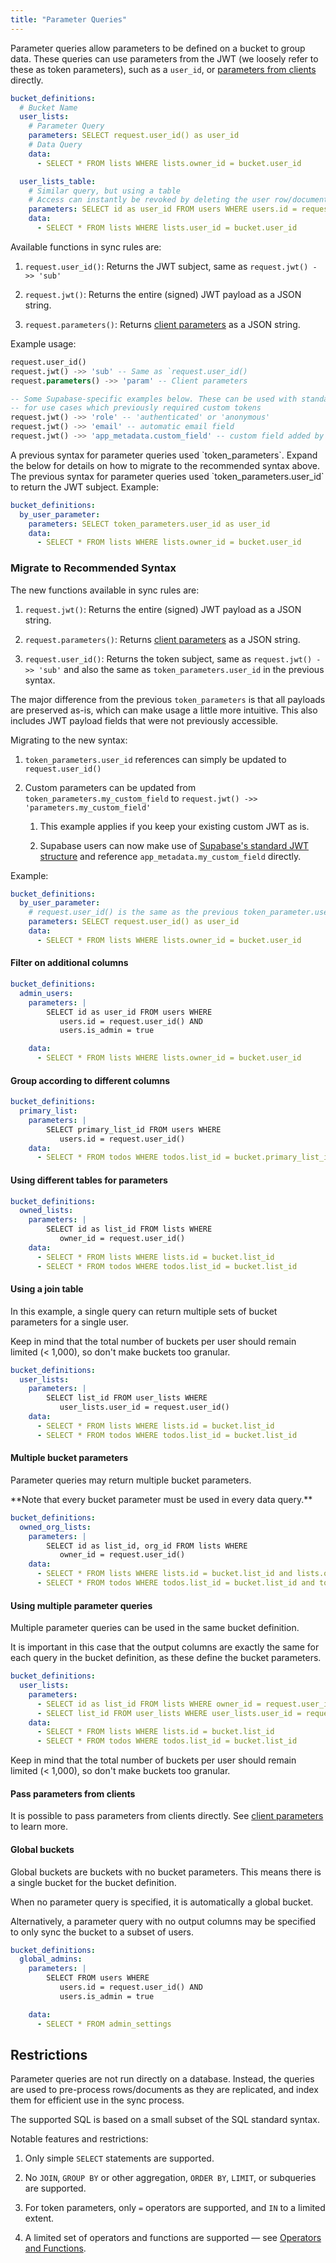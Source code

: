 ```yaml
---
title: "Parameter Queries"
---
```


Parameter queries allow parameters to be defined on a bucket to group data. These queries can use parameters from the JWT (we loosely refer to these as token parameters), such as a `user_id`, or [parameters from clients](/usage/sync-rules/advanced-topics/client-parameters) directly.

```yaml
bucket_definitions:
  # Bucket Name
  user_lists:
    # Parameter Query
    parameters: SELECT request.user_id() as user_id
    # Data Query
    data:
      - SELECT * FROM lists WHERE lists.owner_id = bucket.user_id

  user_lists_table:
    # Similar query, but using a table
    # Access can instantly be revoked by deleting the user row/document
    parameters: SELECT id as user_id FROM users WHERE users.id = request.user_id()
    data:
      - SELECT * FROM lists WHERE lists.user_id = bucket.user_id
```

Available functions in sync rules are:

1. `request.user_id()`: Returns the JWT subject, same as `request.jwt() ->> 'sub'`

2. `request.jwt()`: Returns the entire (signed) JWT payload as a JSON string.

3. `request.parameters()`: Returns [client parameters](/usage/sync-rules/advanced-topics/client-parameters) as a JSON string.

Example usage:

```sql
request.user_id()
request.jwt() ->> 'sub' -- Same as `request.user_id()
request.parameters() ->> 'param' -- Client parameters

-- Some Supabase-specific examples below. These can be used with standard Supabase tokens,
-- for use cases which previously required custom tokens
request.jwt() ->> 'role' -- 'authenticated' or 'anonymous'
request.jwt() ->> 'email' -- automatic email field
request.jwt() ->> 'app_metadata.custom_field' -- custom field added by a service account (authenticated)

```

<Note>
  A previous syntax for parameter queries used `token_parameters`. Expand the below for details on how to migrate to the recommended syntax above.
</Note>

<Accordion title="Previous Syntax">
  The previous syntax for parameter queries used `token_parameters.user_id` to return the JWT subject. Example:

  ```yaml
  bucket_definitions:
    by_user_parameter:
      parameters: SELECT token_parameters.user_id as user_id
      data:
        - SELECT * FROM lists WHERE lists.owner_id = bucket.user_id
  ```

  ### Migrate to Recommended Syntax

  The new functions available in sync rules are:

  1. `request.jwt()`: Returns the entire (signed) JWT payload as a JSON string.

  2. `request.parameters()`: Returns [client parameters](/usage/sync-rules/advanced-topics/client-parameters) as a JSON string.

  3. `request.user_id()`: Returns the token subject, same as `request.jwt() ->> 'sub'` and also the same as `token_parameters.user_id` in the previous syntax.

  The major difference from the previous `token_parameters` is that all payloads are preserved as-is, which can make usage a little more intuitive. This also includes JWT payload fields that were not previously accessible.

  Migrating to the new syntax:

  1. `token_parameters.user_id` references can simply be updated to `request.user_id()`

  2. Custom parameters can be updated from `token_parameters.my_custom_field` to `request.jwt() ->> 'parameters.my_custom_field'`

     1. This example applies if you keep your existing custom JWT as is.

     2. Supabase users can now make use of [Supabase's standard JWT structure](https://supabase.com/docs/guides/auth/jwts#jwts-in-supabase) and reference `app_metadata.my_custom_field` directly.

  Example:

  ```yaml
  bucket_definitions:
    by_user_parameter:
      # request.user_id() is the same as the previous token_parameter.user_id
      parameters: SELECT request.user_id() as user_id
      data:
        - SELECT * FROM lists WHERE lists.owner_id = bucket.user_id
  ```
</Accordion>

#### Filter on additional columns

```yaml
bucket_definitions:
  admin_users:
    parameters: |
        SELECT id as user_id FROM users WHERE
           users.id = request.user_id() AND
           users.is_admin = true

    data:
      - SELECT * FROM lists WHERE lists.owner_id = bucket.user_id
```

#### Group according to different columns

```yaml
bucket_definitions:
  primary_list:
    parameters: |
        SELECT primary_list_id FROM users WHERE
           users.id = request.user_id()
    data:
      - SELECT * FROM todos WHERE todos.list_id = bucket.primary_list_id
```

#### Using different tables for parameters

```yaml
bucket_definitions:
  owned_lists:
    parameters: |
        SELECT id as list_id FROM lists WHERE
           owner_id = request.user_id()
    data:
      - SELECT * FROM lists WHERE lists.id = bucket.list_id
      - SELECT * FROM todos WHERE todos.list_id = bucket.list_id
```

#### Using a join table

In this example, a single query can return multiple sets of bucket parameters for a single user.

Keep in mind that the total number of buckets per user should remain limited (\< 1,000), so don't make buckets too granular.

```yaml
bucket_definitions:
  user_lists:
    parameters: |
        SELECT list_id FROM user_lists WHERE
           user_lists.user_id = request.user_id()
    data:
      - SELECT * FROM lists WHERE lists.id = bucket.list_id
      - SELECT * FROM todos WHERE todos.list_id = bucket.list_id
```

#### Multiple bucket parameters

Parameter queries may return multiple bucket parameters.

<Info>
  **Note that every bucket parameter must be used in every data query.**
</Info>

```yaml
bucket_definitions:
  owned_org_lists:
    parameters: |
        SELECT id as list_id, org_id FROM lists WHERE
           owner_id = request.user_id()
    data:
      - SELECT * FROM lists WHERE lists.id = bucket.list_id and lists.org_id = bucket.org_id
      - SELECT * FROM todos WHERE todos.list_id = bucket.list_id and todos.org_id = bucket.org_id
```

#### Using multiple parameter queries

Multiple parameter queries can be used in the same bucket definition.

It is important in this case that the output columns are exactly the same for each query in the bucket definition, as these define the bucket parameters.

```yaml
bucket_definitions:
  user_lists:
    parameters:
      - SELECT id as list_id FROM lists WHERE owner_id = request.user_id()
      - SELECT list_id FROM user_lists WHERE user_lists.user_id = request.user_id()
    data:
      - SELECT * FROM lists WHERE lists.id = bucket.list_id
      - SELECT * FROM todos WHERE todos.list_id = bucket.list_id
```

Keep in mind that the total number of buckets per user should remain limited (\< 1,000), so don't make buckets too granular.

#### Pass parameters from clients

It is possible to pass parameters from clients directly. See [client parameters](/usage/sync-rules/advanced-topics/client-parameters) to learn more.

#### Global buckets

Global buckets are buckets with no bucket parameters. This means there is a single bucket for the bucket definition.

When no parameter query is specified, it is automatically a global bucket.

Alternatively, a parameter query with no output columns may be specified to only sync the bucket to a subset of users.

```yaml
bucket_definitions:
  global_admins:
    parameters: |
        SELECT FROM users WHERE
           users.id = request.user_id() AND
           users.is_admin = true

    data:
      - SELECT * FROM admin_settings
```

## Restrictions

Parameter queries are not run directly on a database. Instead, the queries are used to pre-process rows/documents as they are replicated, and index them for efficient use in the sync process.

The supported SQL is based on a small subset of the SQL standard syntax.

Notable features and restrictions:

1. Only simple `SELECT` statements are supported.

2. No `JOIN`, `GROUP BY` or other aggregation, `ORDER BY`, `LIMIT`, or subqueries are supported.

3. For token parameters, only `=` operators are supported, and `IN` to a limited extent.

4. A limited set of operators and functions are supported — see [Operators and Functions](/usage/sync-rules/operators-and-functions).